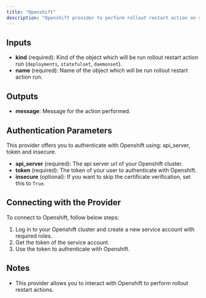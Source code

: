 ```yaml
---
title: "Openshift"
description: "Openshift provider to perform rollout restart action on specific resources."
---
```


## Inputs

- **kind** (required): Kind of the object which will be run rollout restart action run (`deployments`, `statefulset`, `daemonset`).
- **name** (required): Name of the object which will be run rollout restart action run.

## Outputs

- **message**: Message for the action performed.

## Authentication Parameters

This provider offers you to authenticate with Openshift using: api_server, token and insecure.

- **api_server** (required): The api server url of your Openshift cluster.
- **token** (required): The token of your user to authenticate with Openshift.
- **insecure** (optional): If you want to skip the certificate verification, set this to `True`.

## Connecting with the Provider

To connect to Openshift, follow below steps:

1. Log in to your Openshift cluster and create a new service account with required roles.
2. Get the token of the service account.
3. Use the token to authenticate with Openshift.

## Notes

- This provider allows you to interact with Openshift to perform rollout restart actions.

